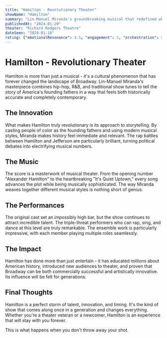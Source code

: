 ```yaml
---
title: "Hamilton - Revolutionary Theater"
showName: "Hamilton"
summary: "Lin-Manuel Miranda's groundbreaking musical that redefined what Broadway can be."
publishedAt: "2024-01-20"
theater: "Richard Rodgers Theatre"
dateSeen: "2024-01-18"
rating: {"emotionalResonance": 4.5, "engagement": 5, "orchestration": 5, "choreography": 4.5, "wowFactor": 4}
---
```


# Hamilton - Revolutionary Theater

Hamilton is more than just a musical - it's a cultural phenomenon that has forever changed the landscape of Broadway. Lin-Manuel Miranda's masterpiece combines hip-hop, R&B, and traditional show tunes to tell the story of America's founding fathers in a way that feels both historically accurate and completely contemporary.

## The Innovation

What makes Hamilton truly revolutionary is its approach to storytelling. By casting people of color as the founding fathers and using modern musical styles, Miranda makes history feel immediate and relevant. The rap battles between Hamilton and Jefferson are particularly brilliant, turning political debates into electrifying musical numbers.

## The Music

The score is a masterwork of musical theater. From the opening number "Alexander Hamilton" to the heartbreaking "It's Quiet Uptown," every song advances the plot while being musically sophisticated. The way Miranda weaves together different musical styles is nothing short of genius.

## The Performances

The original cast set an impossibly high bar, but the show continues to attract incredible talent. The triple-threat performers who can rap, sing, and dance at this level are truly remarkable. The ensemble work is particularly impressive, with each member playing multiple roles seamlessly.

## The Impact

Hamilton has done more than just entertain - it has educated millions about American history, introduced new audiences to theater, and proven that Broadway can be both commercially successful and artistically innovative. Its influence will be felt for generations.

## Final Thoughts

Hamilton is a perfect storm of talent, innovation, and timing. It's the kind of show that comes along once in a generation and changes everything. Whether you're a theater veteran or a newcomer, Hamilton is an experience that will stay with you forever.

This is what happens when you don't throw away your shot.
